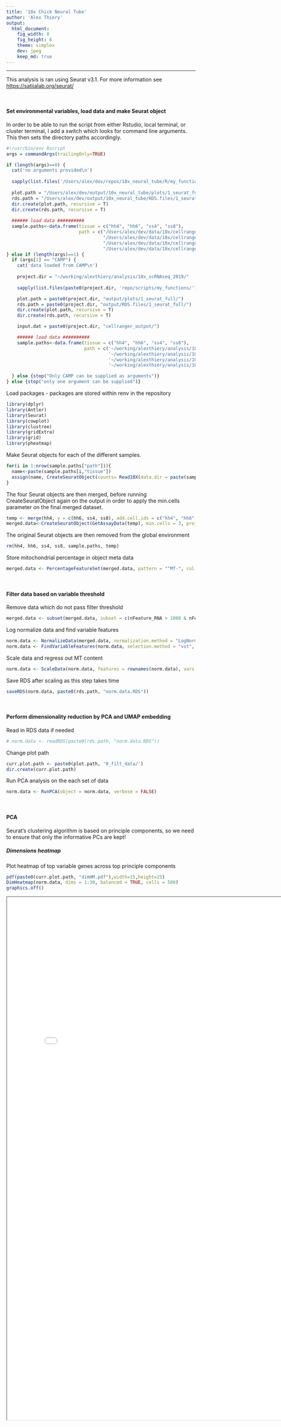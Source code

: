 ```yaml
---
title: '10x Chick Neural Tube'
author: 'Alex Thiery'
output:
  html_document:
    fig_width: 8
    fig_height: 6
    theme: simplex
    dev: jpeg
    keep_md: true
---
```

***
This analysis is ran using Seurat v3.1. For more information see <https://satijalab.org/seurat/>

<br />

#### Set environmental variables, load data and make Seurat object

In order to be able to run the script from either Rstudio, local terminal, or cluster terminal, I add a switch which looks for command line arguments. This then sets the directory paths accordingly.


```r
#!/usr/bin/env Rscript
args = commandArgs(trailingOnly=TRUE)

if (length(args)==0) {
  cat('no arguments provided\n')
  
  sapply(list.files('/Users/alex/dev/repos/10x_neural_tube/R/my_functions/', full.names = T), source)
  
  plot.path = "/Users/alex/dev/output/10x_neural_tube/plots/1_seurat_full/"
  rds.path = "/Users/alex/dev/output/10x_neural_tube/RDS.files/1_seurat_full/"
  dir.create(plot.path, recursive = T)
  dir.create(rds.path, recursive = T)
  
  ###### load data ##########
  sample.paths<-data.frame(tissue = c("hh4", "hh6", "ss4", "ss8"),
                           path = c("/Users/alex/dev/data/10x/cellranger_output/cellranger_count_hh4/outs/filtered_feature_bc_matrix_chr_edit/",
                                    "/Users/alex/dev/data/10x/cellranger_output/cellranger_count_hh6/outs/filtered_feature_bc_matrix_chr_edit/",
                                    "/Users/alex/dev/data/10x/cellranger_output/cellranger_count_4ss/outs/filtered_feature_bc_matrix_chr_edit/",
                                    "/Users/alex/dev/data/10x/cellranger_output/cellranger_count_8ss/outs/filtered_feature_bc_matrix_chr_edit/"))
} else if (length(args)==1) {
  if (args[1] == "CAMP") {
    cat('data loaded from CAMP\n')
    
    project.dir = "~/working/alexthiery/analysis/10x_scRNAseq_2019/"
    
    sapply(list.files(paste0(project.dir, 'repo/scripts/my_functions/'), full.names = T), source)

    plot.path = paste0(project.dir, "output/plots/1_seurat_full/")
    rds.path = paste0(project.dir, "output/RDS.files/1_seurat_full/")
    dir.create(plot.path, recursive = T)
    dir.create(rds.path, recursive = T)

    input.dat = paste0(project.dir, "cellranger_output/")

    ###### load data ##########
    sample.paths<-data.frame(tissue = c("hh4", "hh6", "ss4", "ss8"),
                             path = c('~/working/alexthiery/analysis/10x_scRNAseq_2019/cellranger_ouput/hh4_filtered_feature_bc_matrix_chr_edit/',
                                      '~/working/alexthiery/analysis/10x_scRNAseq_2019/cellranger_ouput/hh6_filtered_feature_bc_matrix_chr_edit/',
                                      '~/working/alexthiery/analysis/10x_scRNAseq_2019/cellranger_ouput/4ss_filtered_feature_bc_matrix_chr_edit/',
                                      '~/working/alexthiery/analysis/10x_scRNAseq_2019/cellranger_ouput/8ss_filtered_feature_bc_matrix_chr_edit/'))

  } else {stop("Only CAMP can be supplied as arguments")}
} else {stop("only one argument can be supplied")}
```

Load packages - packages are stored within renv in the repository
```r
library(dplyr)
library(Antler)
library(Seurat)
library(cowplot)
library(clustree)
library(gridExtra)
library(grid)
library(pheatmap)
```

Make Seurat objects for each of the different samples.
```r
for(i in 1:nrow(sample.paths["path"])){
  name<-paste(sample.paths[i,"tissue"])
  assign(name, CreateSeuratObject(counts= Read10X(data.dir = paste(sample.paths[i,"path"])), project = paste(sample.paths[i, "tissue"])))
}
```

The four Seurat objects are then merged, before running CreateSeuratObject again on the output in order to apply the min.cells parameter on the final merged dataset.
```r
temp <- merge(hh4, y = c(hh6, ss4, ss8), add.cell.ids = c("hh4", "hh6", "ss4", "ss8"), project = "chick.10x")
merged.data<-CreateSeuratObject(GetAssayData(temp), min.cells = 3, project = "chick.10x.mincells3")
```

The original Seurat objects are then removed from the global environment
```r
rm(hh4, hh6, ss4, ss8, sample.paths, temp)
```

Store mitochondrial percentage in object meta data
```r
merged.data <- PercentageFeatureSet(merged.data, pattern = "^MT-", col.name = "percent.mt")
```

<br />

#### Filter data based on variable threshold

Remove data which do not pass filter threshold
```r
merged.data <- subset(merged.data, subset = c(nFeature_RNA > 1000 & nFeature_RNA < 6000 & percent.mt < 15))
```

Log normalize data and find variable features
```r
norm.data <- NormalizeData(merged.data, normalization.method = "LogNormalize", scale.factor = 10000)
norm.data <- FindVariableFeatures(norm.data, selection.method = "vst", nfeatures = 2000)
```

Scale data and regress out MT content
```r
norm.data <- ScaleData(norm.data, features = rownames(norm.data), vars.to.regress = "percent.mt")
```

Save RDS after scaling as this step takes time
```r
saveRDS(norm.data, paste0(rds.path, "norm.data.RDS"))
```

<br />

#### Perform dimensionality reduction by PCA and UMAP embedding

Read in RDS data if needed
```r
# norm.data <- readRDS(paste0(rds.path, "norm.data.RDS"))
```

Change plot path
```r
curr.plot.path <- paste0(plot.path, '0_filt_data/')
dir.create(curr.plot.path)
```

Run PCA analysis on the each set of data
```r
norm.data <- RunPCA(object = norm.data, verbose = FALSE)
```

<br />

#### PCA {.tabset .tabset-fade .tabset-pills}

Seurat's clustering algorithm is based on principle components, so we need to ensure that only the informative PCs are kept!

##### Dimensions heatmap
Plot heatmap of top variable genes across top principle components
```r
pdf(paste0(curr.plot.path, "dimHM.pdf"),width=15,height=25)
DimHeatmap(norm.data, dims = 1:30, balanced = TRUE, cells = 500)
graphics.off()
```

<iframe src="/Users/alex/dev/output/10x_neural_tube/plots/1_seurat_full/0_filt_data/dimHM.pdf" width="800px" height="1390px" />

##### ElbowPlot
Another heuristic method is ElbowPlot which ranks PCs based on the % variance explained by each PC
```r
pdf(paste0(curr.plot.path, "elbowplot.pdf"),width=12,height=10)
print(ElbowPlot(norm.data, ndims = 40))
graphics.off()
```

<iframe src="/Users/alex/dev/output/10x_neural_tube/plots/1_seurat_full/0_filt_data/elbowplot.pdf" width="800px" height="730px" />

##### PCA level comparison
Run clustering and UMAP at different PCA cutoffs - save this output to compare the optimal number of PCs to be used
```r
pdf(paste0(curr.plot.path, 'UMAP_PCA_comparison.pdf'), width= 20, height= 15)
PCA.level.comparison(norm.data, PCA.levels = c(7, 10, 15, 20), cluster_res = 0.5)
graphics.off()
```

<iframe src="/Users/alex/dev/output/10x_neural_tube/plots/1_seurat_full/0_filt_data/UMAP_PCA_comparison.pdf" width="800px" height="660px" />

#### {-}

<br />

#### Clustering and UMAP {.tabset .tabset-fade .tabset-pills}

Use PCA=15 as elbow plot is relatively stable across stages
Use clustering resolution = 0.5 for filtering
```r
norm.data <- FindNeighbors(norm.data, dims = 1:15, verbose = FALSE)
norm.data <- RunUMAP(norm.data, dims = 1:15, verbose = FALSE)
norm.data <- FindClusters(norm.data, resolution = 0.5, verbose = FALSE)
```

##### UMAP
Plot UMAP for clusters and developmental stage
```r
pdf(paste0(curr.plot.path, "UMAP.pdf"), width=10, height=5)
clust.stage.plot(norm.data)
graphics.off()
```

<iframe src="/Users/alex/dev/output/10x_neural_tube/plots/1_seurat_full/0_filt_data/UMAP.pdf" width="900px" height="510px" />

##### Cluster QC
Plot QC for each cluster
```r
pdf(paste0(curr.plot.path, "cluster.QC.pdf"), height = 7, width = 18)
QC.plot(norm.data)
graphics.off()
```

<iframe src="/Users/alex/dev/output/10x_neural_tube/plots/1_seurat_full/0_filt_data/cluster.QC.pdf" width="900px" height="410px" />

##### DE heatmap
Find differentially expressed genes and plot heatmap of top 15 DE genes for each cluster
```r
markers <- FindAllMarkers(norm.data, only.pos = T, logfc.threshold = 0.25)
top15 <- markers %>% group_by(cluster) %>% top_n(n = 15, wt = avg_logFC)

png(paste0(curr.plot.path, "HM.top15.DE.png"), width=75, height=50, units = "cm", res = 200)
tenx.pheatmap(data = norm.data, metadata = c("orig.ident", "seurat_clusters"), used.genes = unique(top15$gene), main = "")
graphics.off()
```

![](/Users/alex/dev/output/10x_neural_tube/plots/1_seurat_full/0_filt_data/HM.top15.DE.png)

#### {-}
**Heatmap clearly shows clusters segregate by sex - check this and remove sex genes**

<br />

***
### Calculating sex effect and removing sex genes
***

Change plot path
```r
curr.plot.path <- paste0(plot.path, '1_sex_filt/')
dir.create(curr.plot.path)
```

There is a strong sex effect - this plot shows DE genes between clusters 1 and 2 which are hh4 clusters. Clustering is driven by sex genes
```r
png(paste0(curr.plot.path, "HM.top15.DE.png"), width=70, height=40, units = "cm", res = 200)
tenx.pheatmap(data = norm.data[,rownames(norm.data@meta.data[norm.data$seurat_clusters == 1 | norm.data$seurat_clusters == 2,])],
              metadata = c("orig.ident", "seurat_clusters"), used.genes = rownames(FindMarkers(norm.data, ident.1 = 1, ident.2 = 2)),
              main = "", hclust_rows = T)
graphics.off()
```

![](/Users/alex/dev/output/10x_neural_tube/plots/1_seurat_full/1_sex_filt/HM.top15.DE.pre-sexfilt.png)

Use W chromosome genes to K-means cluster the cells into male (zz) and female (zw)
```r
W_genes <- as.matrix(norm.data@assays$RNA[grepl("W-", rownames(norm.data@assays$RNA)),])
k_clusters <- kmeans(t(W_genes), 2)
k_clusters <- data.frame(k_clusters$cluster)
norm.data@meta.data$k_clusters <- k_clusters[match(colnames(norm.data@assays$RNA), rownames(k_clusters)),]
```

Get rownames for kmeans clusters 1 and 2
```r
k_clus_1 <- rownames(norm.data@meta.data[norm.data@meta.data$k_clusters == 1,])
k_clus_2 <- rownames(norm.data@meta.data[norm.data@meta.data$k_clusters == 2,])
```

K clustering identities are stochastic, so I need to identify which cluster is male and female
Sum of W genes is order of magnitude greater in cluster 2 - these are the female cells
```r
sumclus1 <- sum(W_genes[,k_clus_1])
sumclus2 <- sum(W_genes[,k_clus_2])

if(sumclus1 < sumclus2){
  k.male <- k_clus_1
  k.female <- k_clus_2
} else {
  k.female <- k_clus_1
  k.male <- k_clus_2
}

cell.sex.ID <- list("male.cells" = k.male, "female.cells" = k.female)
saveRDS(cell.sex.ID, paste0(rds.path, "sex_kmeans.RDS"))
```

Add sex data to meta.data
```r
norm.data@meta.data$sex <- unlist(lapply(rownames(norm.data@meta.data), function(x)
  if(x %in% k.male){"male"} else if(x %in% k.female){"female"} else{stop("cell sex is not assigned")}))
```

<br />

#### Calculating sex effect

Next - subset autosomal genes and Z genes - then calculate the average for each gene for both kmeans clustered cells and plot in order to compare whether the two groups show significant differences in their expression.

This is a test on autosomal genes to try and calculate and compare FC betweeen clusters.

Calculating median is tricky as there are a lot of dropouts in 10x data so you end up with either 0s (when the median  = 0) or 1 (when the median expression in both clusters is the same - probably a result of normalisation resulting in a UMI of 0 or 1 being normalised to a nominal value)

Make dataframe for mean Z expression in male cells
```r
mean.Z.male <- data.frame(Z.mean = apply(norm.data@assays$RNA[grepl("Z-", rownames(norm.data@assays$RNA)), k.male], 1, mean))
```
Add 1 before log2 as log2(1) = 0
```r
mean.Z.male <- log2(mean.Z.male + 1)
```

Make dataframe for mean Z expression in female cells
```r
mean.Z.female <- data.frame(Z.mean = apply(norm.data@assays$RNA[grepl("Z-", rownames(norm.data@assays$RNA)), k.female], 1, mean))
mean.Z.female <- log2(mean.Z.female + 1)
```

Make dataframe for mean autosomal expression in male cells
```r
mean.auto.male <- data.frame(auto.mean = apply(norm.data@assays$RNA[!grepl("Z-", rownames(norm.data@assays$RNA)) & !grepl("W-", rownames(norm.data@assays$RNA)), k.male], 1, mean))
mean.auto.male <- log2(mean.auto.male + 1)
```

Make dataframe for mean autosomal expression in male cells
```r
mean.auto.female <- data.frame(auto.mean = apply(norm.data@assays$RNA[!grepl("Z-", rownames(norm.data@assays$RNA)) & !grepl("W-", rownames(norm.data@assays$RNA)), k.female], 1, mean))
mean.auto.female <- log2(mean.auto.female + 1)
```

Calculate FC by subtracting log2 expression from each other
```r
FC <- list()
FC$Z <- mean.Z.male - mean.Z.female
FC$auto <-  mean.auto.male - mean.auto.female
```

Plot boxplot of Z gene and autosomal expression in male vs female cells
```r
pdf(paste0(curr.plot.path,"sex_kmeans_log2FC_boxplot.pdf"))
boxplot(c(FC$Z, FC$auto),  ylab = "male - female log2 FC (mean normalised UMI +1)", names = c("Z chromosome genes", "autosomal genes"))
graphics.off()
```

<iframe src="/Users/alex/dev/output/10x_neural_tube/plots/1_seurat_full/1_sex_filt/sex_kmeans_log2FC_boxplot.pdf" width="675px" height="730px" />

<br />

**Z genes are upregulated within male genes relative to female genes whereas autosomal genes have a normal distribution of logFC therefore Z genes should be filtered out**

<br />

#### Filter sex genes

Following subsetting of cells and/or genes, the same pipeline as above is repeated i.e.
Find variable features -> Scale data/regress out confounding variables -> PCA -> Find neighbours -> Run UMAP -> Find Clusters -> Cluster QC -> Find top DE genes

Remove sex genes
```r
norm.data.sexfilt <- norm.data[rownames(norm.data)[!grepl("W-", rownames(norm.data)) & !grepl("Z-", rownames(norm.data))], ]
```

Re-run findvariablefeatures and scaling
```r
norm.data.sexfilt <- FindVariableFeatures(norm.data.sexfilt, selection.method = "vst", nfeatures = 2000)
norm.data.sexfilt <- ScaleData(norm.data.sexfilt, features = rownames(norm.data.sexfilt), vars.to.regress = c("percent.mt", "sex"))
```

Save RDS
```r
saveRDS(norm.data.sexfilt, paste0(rds.path, "norm.data.sexfilt.RDS"))
```

Read in RDS data if needed
```r
# norm.data.sexfilt <- readRDS(paste0(rds.path, "norm.data.sexfilt.RDS"))
```

Set plot path
```r
curr.plot.path <- paste0(plot.path, '1_sex_filt/')
```

<br />

#### PCA {.tabset .tabset-fade .tabset-pills}

```r
norm.data.sexfilt <- RunPCA(object = norm.data.sexfilt, verbose = FALSE)

pdf(paste0(curr.plot.path, "dimHM.pdf"),width=15,height=25)
DimHeatmap(norm.data.sexfilt, dims = 1:30, balanced = TRUE, cells = 500)
graphics.off()

pdf(paste0(curr.plot.path, "elbowplot.pdf"),width=12,height=10)
print(ElbowPlot(norm.data.sexfilt, ndims = 40))
graphics.off()

pdf(paste0(curr.plot.path, 'UMAP_PCA_comparison.pdf'), width= 20, height= 15)
PCA.level.comparison(norm.data.sexfilt, PCA.levels = c(7, 10, 15, 20), cluster_res = 0.5)
graphics.off()
```

##### Dimensions heatmap
<iframe src="/Users/alex/dev/output/10x_neural_tube/plots/1_seurat_full/1_sex_filt/dimHM.pdf" width="800px" height="1390px" />

##### ElbowPlot
<iframe src="/Users/alex/dev/output/10x_neural_tube/plots/1_seurat_full/1_sex_filt/elbowplot.pdf" width="800px" height="730px" />

##### PCA level comparison
<iframe src="/Users/alex/dev/output/10x_neural_tube/plots/1_seurat_full/1_sex_filt/UMAP_PCA_comparison.pdf" width="800px" height="660px" />

#### {-}

<br />

#### Clustering and UMAP {.tabset .tabset-fade .tabset-pills}

Use PCA=15 as elbow plot is relatively stable across stages
```r
norm.data.sexfilt <- FindNeighbors(norm.data.sexfilt, dims = 1:15, verbose = FALSE)
norm.data.sexfilt <- RunUMAP(norm.data.sexfilt, dims = 1:15, verbose = FALSE)
```

Find optimal cluster resolution
```r
pdf(paste0(curr.plot.path, "clustree.pdf"), width= 25, height= 15, onefile = F)
clust.res(seurat.obj = norm.data.sexfilt, by = 0.2)
graphics.off()
```

<iframe src="/Users/alex/dev/output/10x_neural_tube/plots/1_seurat_full/1_sex_filt/clustree.pdf" width="900px" height="600px" />

Use clustering resolution = 1.4 for subsequent filtering of poor quality clusters this increases the stringency of poor quality clusters, removing the least data possible
```r
norm.data.sexfilt <- FindClusters(norm.data.sexfilt, resolution = 1.4, verbose = FALSE)
```

<br />

##### UMAP
Plot UMAP for clusters and developmental stage
```r
pdf(paste0(curr.plot.path, "UMAP.pdf"), width=10, height=5)
clust.stage.plot(norm.data.sexfilt)
graphics.off()
```

<iframe src="/Users/alex/dev/output/10x_neural_tube/plots/1_seurat_full/1_sex_filt/UMAP.pdf" width="900px" height="510px" />

##### Cluster QC
Plot QC for each cluster
```r
pdf(paste0(curr.plot.path, "cluster.QC.pdf"), height = 7, width = 18)
QC.plot(norm.data.sexfilt)
graphics.off()
```

<iframe src="/Users/alex/dev/output/10x_neural_tube/plots/1_seurat_full/1_sex_filt/cluster.QC.pdf" width="900px" height="410px" />

##### DE heatmap
Find differentially expressed genes and plot heatmap of top 15 DE genes for each cluster
```r
markers <- FindAllMarkers(norm.data.sexfilt, only.pos = T, logfc.threshold = 0.25)
top15 <- markers %>% group_by(cluster) %>% top_n(n = 15, wt = avg_logFC)

png(paste0(curr.plot.path, "HM.top15.DE.png"), width=75, height=50, units = "cm", res = 200)
tenx.pheatmap(data = norm.data.sexfilt, metadata = c("orig.ident", "seurat_clusters"), used.genes = unique(top15$gene), main = "")
graphics.off()
```

![](/Users/alex/dev/output/10x_neural_tube/plots/1_seurat_full/1_sex_filt/HM.top15.DE.post-sexfilt.png)

#### {-}

<br />

***
### Identify and remove poor quality clusters / contamination {.tabset .tabset-fade .tabset-pills}
***

Change plot path
```r
curr.plot.path <- paste0(plot.path, "2_cluster_filt/")
dir.create(curr.plot.path)
```

#### Feature plots
Identify mesoderm and PGCs using candidate genes
```r
genes <- c("EYA2", "SIX1", "TWIST1", "PITX2", "SOX17", "DAZL", "DND1", "CXCR4")

ncol = 3
pdf(paste0(curr.plot.path, "UMAP_GOI.pdf"), width = ncol*4, height = 5*ceiling(length(genes)/ncol))
multi.feature.plot(seurat.obj = norm.data.sexfilt, gene.list = genes, plot.clusters = T,
                   plot.stage = T, label = "", cluster.col = "RNA_snn_res.1.4", n.col = ncol)
graphics.off()
```

<iframe src="/Users/alex/dev/output/10x_neural_tube/plots/1_seurat_full/2_cluster_filt/UMAP_GOI.pdf" width="900px" height="1175px" />

#### DotPlots
Dotplot for identifying PGCs, Early mesoderm and Late mesoderm
```r
pdf(paste0(curr.plot.path, "dotplot.GOI.pdf"), height = 8, width = 10)
DotPlot(norm.data.sexfilt, features = c( "SOX17", "CXCR4","EYA2", "TWIST1", "SIX1",  "PITX2", "DAZL"))
graphics.off()
```

<iframe src="/Users/alex/dev/output/10x_neural_tube/plots/1_seurat_full/2_cluster_filt/dotplot.GOI.pdf" width="900px" height="760px" />

### {-}

<br />

#### Remove contaminating cells from clusters

Clust 12, 14, 17 = poor quality cells
Clust 18 = early mesoderm - expresses sox17, eya2, pitx2, cxcr4
Clust 20 = Late mesoderm - expresses twist1, six1, eya2
Clust 21 = PGC's - expresses dazl very highly

```r
norm.data.clustfilt <- rownames(norm.data.sexfilt@meta.data)[norm.data.sexfilt@meta.data$seurat_clusters == 12 |
                                                               norm.data.sexfilt@meta.data$seurat_clusters == 14 |
                                                               norm.data.sexfilt@meta.data$seurat_clusters == 17 |
                                                               norm.data.sexfilt@meta.data$seurat_clusters == 18 |
                                                               norm.data.sexfilt@meta.data$seurat_clusters == 20 |
                                                               norm.data.sexfilt@meta.data$seurat_clusters == 21]

norm.data.clustfilt <- subset(norm.data.sexfilt, cells = norm.data.clustfilt, invert = T)
```

Re-run findvariablefeatures and scaling
```r
norm.data.clustfilt <- FindVariableFeatures(norm.data.clustfilt, selection.method = "vst", nfeatures = 2000)
norm.data.clustfilt <- ScaleData(norm.data.clustfilt, features = rownames(norm.data.clustfilt), vars.to.regress = c("percent.mt", "sex"))

saveRDS(norm.data.clustfilt, paste0(rds.path, "norm.data.clustfilt.RDS"))
```

Read in RDS data if needed
```r
# norm.data.clustfilt <- readRDS(paste0(rds.path, "norm.data.clustfilt.RDS"))
```

<br />
  
#### PCA {.tabset .tabset-fade .tabset-pills}
  
```r
norm.data.clustfilt <- RunPCA(object = norm.data.clustfilt, verbose = FALSE)

pdf(paste0(curr.plot.path, "dimHM.pdf"),width=15,height=25)
DimHeatmap(norm.data.clustfilt, dims = 1:30, balanced = TRUE, cells = 500)
graphics.off()

pdf(paste0(curr.plot.path, "elbowplot.pdf"),width=12,height=10)
print(ElbowPlot(norm.data.clustfilt, ndims = 40))
graphics.off()

pdf(paste0(curr.plot.path, 'UMAP_PCA_comparison.pdf'), width= 20, height= 15)
PCA.level.comparison(norm.data.clustfilt, PCA.levels = c(7, 10, 15, 20), cluster_res = 0.5)
graphics.off()
```

##### Dimensions heatmap
<iframe src="/Users/alex/dev/output/10x_neural_tube/plots/1_seurat_full/2_cluster_filt/dimHM.pdf" width="800px" height="1390px" />

##### ElbowPlot
<iframe src="/Users/alex/dev/output/10x_neural_tube/plots/1_seurat_full/2_cluster_filt/elbowplot.pdf" width="800px" height="730px" />

##### PCA level comparison
<iframe src="/Users/alex/dev/output/10x_neural_tube/plots/1_seurat_full/2_cluster_filt/UMAP_PCA_comparison.pdf" width="800px" height="660px" />

#### {-}

<br />
  
#### Clustering and UMAP

Use PCA=15 as elbow plot is relatively stable across stages
```r
norm.data.clustfilt <- FindNeighbors(norm.data.clustfilt, dims = 1:15, verbose = FALSE)
norm.data.clustfilt <- RunUMAP(norm.data.clustfilt, dims = 1:15, verbose = FALSE)
```

Find optimal cluster resolution
```r
pdf(paste0(curr.plot.path, "clustree.pdf"), width= 25, height= 15, onefile = F)
clust.res(seurat.obj = norm.data.clustfilt, by = 0.2)
graphics.off()
```

<iframe src="/Users/alex/dev/output/10x_neural_tube/plots/1_seurat_full/2_cluster_filt/clustree.pdf" width="900px" height="600px" />

Use clustering resolution = 0.8
```r
norm.data.clustfilt <- FindClusters(norm.data.clustfilt, resolution = 0.8)
```

#### UMAP

Plot UMAP for clusters and developmental stage
```r
pdf(paste0(curr.plot.path, "UMAP.pdf"), width=10, height=5)
clust.stage.plot(norm.data.clustfilt)
graphics.off()
```

<iframe src="/Users/alex/dev/output/10x_neural_tube/plots/1_seurat_full/2_cluster_filt/UMAP.pdf" width="900px" height="510px" />

<br />









***
### Check for cell cycle effect
***

Set plot path
```r
curr.plot.path <- paste0(plot.path, "3_cell_cycle/")
dir.create(curr.plot.path)
```

Calculate cell cycle for each cell
```r
s.genes <- cc.genes$s.genes
g2m.genes <- cc.genes$g2m.genes
pre.cell.cycle.dat <- CellCycleScoring(norm.data.clustfilt, s.features = s.genes, g2m.features = g2m.genes, set.ident = TRUE)
```

Re-run findvariablefeatures and scaling
```r
norm.data.clustfilt.cc <- FindVariableFeatures(pre.cell.cycle.dat, selection.method = "vst", nfeatures = 2000)
norm.data.clustfilt.cc <- ScaleData(norm.data.clustfilt.cc, features = rownames(norm.data.clustfilt.cc), vars.to.regress = c("percent.mt", "sex", "S.Score", "G2M.Score"))

saveRDS(norm.data.clustfilt.cc, paste0(rds.path, "norm.data.clustfilt.cc.RDS"))
```

Read in RDS data if needed
```r
# norm.data.clustfilt.cc <- readRDS(paste0(rds.path, "norm.data.clustfilt.cc.RDS"))
```

<br />
  
#### PCA {.tabset .tabset-fade .tabset-pills}
  
```r
norm.data.clustfilt.cc <- RunPCA(object = norm.data.clustfilt.cc, verbose = FALSE)

pdf(paste0(curr.plot.path, "dimHM.pdf"),width=15,height=25)
DimHeatmap(norm.data.clustfilt.cc, dims = 1:30, balanced = TRUE, cells = 500)
graphics.off()

pdf(paste0(curr.plot.path, "elbowplot.pdf"),width=12,height=10)
print(ElbowPlot(norm.data.clustfilt.cc, ndims = 40))
graphics.off()

pdf(paste0(curr.plot.path, 'UMAP_PCA_comparison.pdf'), width= 20, height= 15)
PCA.level.comparison(norm.data.clustfilt.cc, PCA.levels = c(7, 10, 15, 20), cluster_res = 0.5)
graphics.off()
```

##### Dimensions heatmap
<iframe src="/Users/alex/dev/output/10x_neural_tube/plots/1_seurat_full/3_cell_cycle/dimHM.pdf" width="800px" height="1390px" />

##### ElbowPlot
<iframe src="/Users/alex/dev/output/10x_neural_tube/plots/1_seurat_full/3_cell_cycle/elbowplot.pdf" width="800px" height="730px" />

##### PCA level comparison
<iframe src="/Users/alex/dev/output/10x_neural_tube/plots/1_seurat_full/3_cell_cycle/UMAP_PCA_comparison.pdf" width="800px" height="660px" />

#### {-}

<br />
  
#### Clustering and UMAP {.tabset .tabset-fade .tabset-pills}

Use PCA=15 as elbow plot is relatively stable across stages
```r
norm.data.clustfilt.cc <- FindNeighbors(norm.data.clustfilt.cc, dims = 1:15, verbose = FALSE)
norm.data.clustfilt.cc <- RunUMAP(norm.data.clustfilt.cc, dims = 1:15, verbose = FALSE)
```

Find optimal cluster resolution
```r
pdf(paste0(curr.plot.path, "clustree.pdf"), width= 25, height= 15, onefile = F)
clust.res(seurat.obj = norm.data.clustfilt.cc, by = 0.2)
graphics.off()
```

<iframe src="/Users/alex/dev/output/10x_neural_tube/plots/1_seurat_full/3_cell_cycle/clustree.pdf" width="900px" height="600px" />

Use clustering resolution = 1.2
```r
norm.data.clustfilt.cc <- FindClusters(norm.data.clustfilt.cc, resolution = 1.2)
```

<br />

##### Cell cycle UMAP
UMAP of cell cycle before and after regressing out
```r
pdf(paste0(curr.plot.path, "cell.cycle.pdf"), width = 14, height = 7)
pre.plot <- DimPlot(pre.cell.cycle.dat, group.by = "Phase", reduction = "umap")
post.plot <- DimPlot(norm.data.clustfilt.cc, group.by = "Phase", reduction = "umap")
print(gridExtra::grid.arrange(pre.plot, post.plot, ncol = 2))
graphics.off()
```

<iframe src="/Users/alex/dev/output/10x_neural_tube/plots/1_seurat_full/3_cell_cycle/cell.cycle.pdf" width="900px" height="510px" />

##### UMAP
Plot UMAP for clusters and developmental stage
```r
pdf(paste0(curr.plot.path, "UMAP.pdf"), width=10, height=5)
clust.stage.plot(norm.data.clustfilt.cc)
graphics.off()
```

<iframe src="/Users/alex/dev/output/10x_neural_tube/plots/1_seurat_full/3_cell_cycle/UMAP.pdf" width="900px" height="510px" />

##### Cluster QC
Plot QC for each cluster
```r
pdf(paste0(curr.plot.path, "cluster.QC.pdf"), height = 7, width = 18)
QC.plot(norm.data.clustfilt.cc)
graphics.off()
```

<iframe src="/Users/alex/dev/output/10x_neural_tube/plots/1_seurat_full/3_cell_cycle/cluster.QC.pdf" width="900px" height="410px" />

##### DE heatmap
Find differentially expressed genes and plot heatmap of top DE genes for each cluster
```r
markers <- FindAllMarkers(norm.data.clustfilt.cc, only.pos = T, logfc.threshold = 0.25)
# Re-order genes in top15 based on desired cluster order in subsequent plot - this orders them in the heatmap in the correct order
top15 <- markers %>% group_by(cluster) %>% top_n(n = 15, wt = avg_logFC) %>% arrange(factor(cluster, levels = c(1,2,11,7,0,6,4,8,9,10,3,5,12,13,14)))

png(paste0(curr.plot.path, "HM.top15.DE.png"), width=100, height=75, units = "cm", res = 200)
tenx.pheatmap(data = norm.data.clustfilt.cc, metadata = c("orig.ident", "seurat_clusters"), used.genes = unique(top15$gene),
              main = "", order.by = "seurat_clusters", custom_order = c(1,2,11,7,0,6,4,8,9,10,3,5,12,13,14))
graphics.off()
```

![](/Users/alex/dev/output/10x_neural_tube/plots/1_seurat_full/3_cell_cycle/HM.top15.DE.png)

#### {-}

<br />

***
### Cell type identification
***

Set plot path
```r
curr.plot.path <- paste0(plot.path, "4_stage_split/")
dir.create(curr.plot.path)
```

Split dataset into different stages
```r
seurat_stage <- lapply(c('hh4', 'hh6', 'ss4', 'ss8'),
       function(x) subset(norm.data.clustfilt.cc, cells = rownames(norm.data.clustfilt.cc@meta.data)[norm.data.clustfilt.cc$orig.ident == x]))
names(seurat_stage) = c('hh4', 'hh6', 'ss4', 'ss8')
```

Re-run findvariablefeatures and scaling
```r
seurat_stage <- lapply(seurat_stage, function(x) FindVariableFeatures(x, selection.method = "vst", nfeatures = 2000))
seurat_stage <- lapply(seurat_stage, function(x) ScaleData(x, features = rownames(norm.data.clustfilt.cc),
                                                           vars.to.regress = c("percent.mt", "sex", "S.Score", "G2M.Score")))

saveRDS(seurat_stage, paste0(rds.path, "seurat_stage.RDS"))
```

Read in RDS data if needed
```r
# seurat_stage <- readRDS(paste0(rds.path, "seurat_stage.RDS"))
```

<br />

#### PCA {.tabset .tabset-fade .tabset-pills}
```r
seurat_stage <- lapply(seurat_stage, function(x) RunPCA(object = x, verbose = FALSE))

for(stage in names(seurat_stage)){
  pdf(paste0(curr.plot.path, "dimHM.", stage, ".pdf"),width=15,height=25)
  DimHeatmap(seurat_stage[[stage]], dims = 1:30, balanced = TRUE, cells = 500)
  graphics.off()
  
  pdf(paste0(curr.plot.path, "elbowplot.", stage, ".pdf"),width=12,height=10)
  print(ElbowPlot(seurat_stage[[stage]], ndims = 40))
  graphics.off()
  
  pdf(paste0(curr.plot.path, "UMAP_PCA_comparison.", stage, ".pdf"), width= 20, height= 15)
  PCA.level.comparison(seurat_stage[[stage]], PCA.levels = c(7, 10, 15, 20), cluster_res = 0.5)
  graphics.off()
}
```

##### Dimensions heatmap {.tabset .tabset-fade .tabset-pills}

###### HH4
<iframe src="/Users/alex/dev/output/10x_neural_tube/plots/1_seurat_full/4_stage_split/dimHM.hh4.pdf" width="800px" height="1390px" />

###### HH6
<iframe src="/Users/alex/dev/output/10x_neural_tube/plots/1_seurat_full/4_stage_split/dimHM.hh6.pdf" width="800px" height="1390px" />

###### 4ss
<iframe src="/Users/alex/dev/output/10x_neural_tube/plots/1_seurat_full/4_stage_split/dimHM.ss4.pdf" width="800px" height="1390px" />

###### 8ss
<iframe src="/Users/alex/dev/output/10x_neural_tube/plots/1_seurat_full/4_stage_split/dimHM.ss8.pdf" width="800px" height="1390px" />

##### {-}



##### ElbowPlot {.tabset .tabset-fade .tabset-pills}

###### HH4
<iframe src="/Users/alex/dev/output/10x_neural_tube/plots/1_seurat_full/4_stage_split/elbowplot.hh4.pdf" width="800px" height="730px" />

###### HH6
<iframe src="/Users/alex/dev/output/10x_neural_tube/plots/1_seurat_full/4_stage_split/elbowplot.hh6.pdf" width="800px" height="730px" />

###### 4ss
<iframe src="/Users/alex/dev/output/10x_neural_tube/plots/1_seurat_full/4_stage_split/elbowplot.ss4.pdf" width="800px" height="730px" />

###### 8ss
<iframe src="/Users/alex/dev/output/10x_neural_tube/plots/1_seurat_full/4_stage_split/elbowplot.ss8.pdf" width="800px" height="730px" />

##### {-}



##### PCA level comparison {.tabset .tabset-fade .tabset-pills}

###### HH4
<iframe src="/Users/alex/dev/output/10x_neural_tube/plots/1_seurat_full/4_stage_split/UMAP_PCA_comparison.hh4.pdf" width="800px" height="660px" />

###### HH6
<iframe src="/Users/alex/dev/output/10x_neural_tube/plots/1_seurat_full/4_stage_split/UMAP_PCA_comparison.hh6.pdf" width="800px" height="660px" />

###### 4ss
<iframe src="/Users/alex/dev/output/10x_neural_tube/plots/1_seurat_full/4_stage_split/UMAP_PCA_comparison.ss4.pdf" width="800px" height="660px" />

###### 8ss
<iframe src="/Users/alex/dev/output/10x_neural_tube/plots/1_seurat_full/4_stage_split/UMAP_PCA_comparison.ss8.pdf" width="800px" height="660px" />

##### {-}
#### {-}

<br />



#### Clustering and UMAP

Use PCA=15 as elbow plot is relatively stable across stages
```r
seurat_stage <- lapply(seurat_stage, function(x) FindNeighbors(x, dims = 1:20, verbose = FALSE))
seurat_stage <- lapply(seurat_stage, function(x) RunUMAP(x, dims = 1:20, verbose = FALSE))
```

<br />

##### Find optimal cluster resolution {.tabset .tabset-fade .tabset-pills}

```r
for(stage in names(seurat_stage)){
  pdf(paste0(curr.plot.path, "clustree.", stage, ".pdf"), width= 25, height= 15, onefile = F)
  clust.res(seurat.obj = seurat_stage[[stage]], by = 0.1)
  graphics.off()
}
```

###### HH4
<iframe src="/Users/alex/dev/output/10x_neural_tube/plots/1_seurat_full/4_stage_split/clustree.hh4.pdf" width="900px" height="600px" />

###### HH6
<iframe src="/Users/alex/dev/output/10x_neural_tube/plots/1_seurat_full/4_stage_split/clustree.hh6.pdf" width="900px" height="600px" />

###### 4ss
<iframe src="/Users/alex/dev/output/10x_neural_tube/plots/1_seurat_full/4_stage_split/clustree.ss4.pdf" width="900px" height="600px" />

###### 8ss
<iframe src="/Users/alex/dev/output/10x_neural_tube/plots/1_seurat_full/4_stage_split/clustree.ss8.pdf" width="900px" height="600px" />

##### {-}

#### {-}

Use custom clustering resolution for each stage
```r
res = c("hh4" = 0.5, "hh6" = 0.8, "ss4" = 0.3, "ss8" = 0.3)
seurat_stage <- lapply(names(res), function(x) FindClusters(seurat_stage[[x]], resolution = res[names(res) %in% x]))
names(seurat_stage) = names(res)
```

<br />

#### Plots {.tabset .tabset-fade .tabset-pills}

##### UMAP {.tabset .tabset-fade .tabset-pills}
Plot UMAP for clusters and developmental stage

```r
for(stage in names(seurat_stage)){
  pdf(paste0(curr.plot.path, "UMAP.", stage, ".pdf"), width=10, height=5)
  clust.stage.plot(seurat_stage[[stage]])
  graphics.off()
}
```

###### HH4
<iframe src="/Users/alex/dev/output/10x_neural_tube/plots/1_seurat_full/4_stage_split/UMAP.hh4.pdf" width="900px" height="510px" />

###### HH6
<iframe src="/Users/alex/dev/output/10x_neural_tube/plots/1_seurat_full/4_stage_split/UMAP.hh6.pdf" width="900px" height="510px" />

###### 4ss
<iframe src="/Users/alex/dev/output/10x_neural_tube/plots/1_seurat_full/4_stage_split/UMAP.ss4.pdf" width="900px" height="510px" />

###### 8ss
<iframe src="/Users/alex/dev/output/10x_neural_tube/plots/1_seurat_full/4_stage_split/UMAP.ss8.pdf" width="900px" height="510px" />

##### {-}


##### Feature plots {.tabset .tabset-fade .tabset-pills}
Plot features listed below at each stage

```r
GOI = list("hh6" = c("DLX5", "SIX1", "GATA2", "MSX1", "BMP4", "SIX3", "GBX2", "SOX2", "SOX21"),
            "ss4" = c("SIX1", "EYA2", "CSRNP1", "PAX7", "WNT4", "SIX3", "OLIG2", "SOX2", "SOX21"),
            "ss8" = c("SIX1", "EYA2", "SOX10", "TFAP2A", "GBX2", "SIX3", "OLIG2", "SOX2", "SOX21"))

for(stage in names(GOI)){
  ncol = 3
  pdf(paste0(curr.plot.path, "UMAP_GOI.", stage, ".pdf"), width = ncol*4, height = 5*ceiling(length(genes)/ncol))
  multi.feature.plot(seurat_stage[[stage]], stage.name = stage, n.col = ncol, label = "", gene.list = unlist(GOI[names(GOI) %in% stage]))
  graphics.off()
}
```

###### HH4
<iframe src="/Users/alex/dev/output/10x_neural_tube/plots/1_seurat_full/4_stage_split/UMAP_GOI.hh4.pdf" width="800px" height="1200px" />

###### HH6
<iframe src="/Users/alex/dev/output/10x_neural_tube/plots/1_seurat_full/4_stage_split/UMAP_GOI.hh6.pdf" width="800px" height="1200px" />

###### 4ss
<iframe src="/Users/alex/dev/output/10x_neural_tube/plots/1_seurat_full/4_stage_split/UMAP_GOI.ss4.pdf" width="800px" height="1200px" />

###### 8ss
<iframe src="/Users/alex/dev/output/10x_neural_tube/plots/1_seurat_full/4_stage_split/UMAP_GOI.ss8.pdf" width="800px" height="1200px" />

##### {-}


##### DotPlots {.tabset .tabset-fade .tabset-pills}

Change order or clusters for plotting dotplots
```r
levels = list("hh6" = c(5,0,3,2,1,4), "ss4" = c(2,3,1,4,0), "ss8" = c(3,2,1,4,0))
for(stage in names(levels)){
  seurat_stage[[stage]]$seurat_clusters <- factor(seurat_stage[[stage]]$seurat_clusters, levels = unlist(levels[names(levels) %in% stage]))
}
```

Plot dotplot to identify clusters
```r
for(stage in names(GOI)){
  pdf(paste0(curr.plot.path, "dotplot.", stage, ".pdf"), width = 15, height = 6)
  print(DotPlot(seurat_stage[[stage]], group.by = "seurat_clusters", features = unlist(GOI[names(GOI) %in% stage])) +
          theme(axis.text.x = element_text(angle = 90, hjust = 1, vjust = 0.5)))
  graphics.off()
}
```

###### HH4
<iframe src="/Users/alex/dev/output/10x_neural_tube/plots/1_seurat_full/4_stage_split/dotplot.hh4.pdf" width="900px" height="1175px" />

###### HH6
<iframe src="/Users/alex/dev/output/10x_neural_tube/plots/1_seurat_full/4_stage_split/dotplot.hh6.pdf" width="900px" height="1175px" />

###### 4ss
<iframe src="/Users/alex/dev/output/10x_neural_tube/plots/1_seurat_full/4_stage_split/dotplot.ss4.pdf" width="900px" height="1175px" />

###### 8ss
<iframe src="/Users/alex/dev/output/10x_neural_tube/plots/1_seurat_full/4_stage_split/dotplot.ss8.pdf" width="900px" height="1175px" />

##### {-}

#### {-}


Make list of clusters to subset
```r
clust.sub = list("hh6" = c(2,1,4), "ss4" = c(0,1,4), "ss8" = c(0,1,4))
```

<br />

***
### Subset neural cells from clear seurat data (norm.data.clustfilt.cc)
***

Set plot path
```r
curr.plot.path <- paste0(plot.path, "5_neural_subset/")
dir.create(curr.plot.path)
```

Get cell IDs from each stage based on clusters to subset
```r
cell.sub = unlist(lapply(names(clust.sub), function(x){
  rownames(seurat_stage[[x]]@meta.data)[seurat_stage[[x]]$seurat_clusters %in% unlist(clust.sub[names(clust.sub) %in% x])]
}))
```

Subset neural cells
```r
neural.seurat <- subset(norm.data.clustfilt.cc, cells = cell.sub)
```

Re-run findvariablefeatures and scaling
```r
neural.seurat <- FindVariableFeatures(neural.seurat, selection.method = "vst", nfeatures = 2000)
neural.seurat <- ScaleData(neural.seurat, features = rownames(neural.seurat), vars.to.regress = c("percent.mt", "sex", "S.Score", "G2M.Score"))

saveRDS(neural.seurat, paste0(rds.path, "norm.data.clustfilt.cc.RDS"))
```

Read in RDS data if needed
```r
# neural.seurat <- readRDS(paste0(rds.path, "neural.seurat.RDS"))
```

<br />

#### PCA {.tabset .tabset-fade .tabset-pills}
  
```r
neural.seurat <- RunPCA(object = neural.seurat, verbose = FALSE)

pdf(paste0(curr.plot.path, "dimHM.pdf"),width=15,height=25)
DimHeatmap(neural.seurat, dims = 1:30, balanced = TRUE, cells = 500)
graphics.off()

pdf(paste0(curr.plot.path, "elbowplot.pdf"),width=12,height=10)
print(ElbowPlot(neural.seurat, ndims = 40))
graphics.off()

pdf(paste0(curr.plot.path, 'UMAP_PCA_comparison.pdf'), width= 20, height= 15)
PCA.level.comparison(neural.seurat, PCA.levels = c(7, 10, 15, 20), cluster_res = 0.5)
graphics.off()
```

##### Dimensions heatmap
<iframe src="/Users/alex/dev/output/10x_neural_tube/plots/1_seurat_full/5_neural_subset/dimHM.pdf" width="800px" height="1390px" />

##### ElbowPlot
<iframe src="/Users/alex/dev/output/10x_neural_tube/plots/1_seurat_full/5_neural_subset/elbowplot.pdf" width="800px" height="730px" />

##### PCA level comparison
<iframe src="/Users/alex/dev/output/10x_neural_tube/plots/1_seurat_full/5_neural_subset/UMAP_PCA_comparison.pdf" width="800px" height="660px" />

#### {-}

<br />

#### Clustering and UMAP {.tabset .tabset-fade .tabset-pills}

Use PCA=15 as elbow plot is relatively stable across stages
```r
neural.seurat <- FindNeighbors(neural.seurat, dims = 1:20, verbose = FALSE)
neural.seurat <- RunUMAP(neural.seurat, dims = 1:20, verbose = FALSE)
```

Find optimal cluster resolution
```r
pdf(paste0(curr.plot.path, "clustree.pdf"), width= 25, height= 15, onefile = F)
clust.res(seurat.obj = neural.seurat, by = 0.2)
graphics.off()
```
<iframe src="/Users/alex/dev/output/10x_neural_tube/plots/1_seurat_full/5_neural_subset/clustree.pdf" width="900px" height="600px" />

Use clustering resolution = 1.2
```r
neural.seurat <- FindClusters(neural.seurat, resolution = 1.2)
```

<br />

##### UMAP
Plot UMAP for clusters and developmental stage
```r
pdf(paste0(curr.plot.path, "UMAP.pdf"), width=10, height=5)
clust.stage.plot(neural.seurat)
graphics.off()
```
<iframe src="/Users/alex/dev/output/10x_neural_tube/plots/1_seurat_full/5_neural_subset/UMAP.pdf" width="900px" height="510px" />

##### Cluster QC
Plot QC for each cluster
```r
pdf(paste0(curr.plot.path, "cluster.QC.pdf"), height = 7, width = 18)
QC.plot(neural.seurat)
graphics.off()
```
<iframe src="/Users/alex/dev/output/10x_neural_tube/plots/1_seurat_full/5_neural_subset/cluster.QC.pdf" width="900px" height="410px" />

##### DE heatmap
Find differentially expressed genes and plot heatmap of top DE genes for each cluster
```r
markers <- FindAllMarkers(neural.seurat, only.pos = T, logfc.threshold = 0.25)
# Re-order genes in top15 based on desired cluster order in subsequent plot - this orders them in the heatmap in the correct order
top15 <- markers %>% group_by(cluster) %>% top_n(n = 15, wt = avg_logFC)

png(paste0(curr.plot.path, "HM.top15.DE.png"), width=100, height=75, units = "cm", res = 200)
tenx.pheatmap(data = neural.seurat, metadata = c("orig.ident", "seurat_clusters"), used.genes = unique(top15$gene),
              main = "", order.by = "seurat_clusters")
graphics.off()

saveRDS(neural.seurat, paste0(rds.path, "neural.seurat.out.RDS"))
```

![](/Users/alex/dev/output/10x_neural_tube/plots/1_seurat_full/5_neural_subset/HM.top15.DE.png)

#### {-}

<br />
